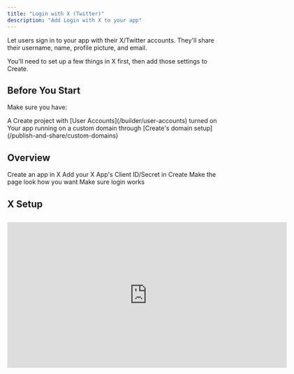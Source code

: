 ```yaml
---
title: "Login with X (Twitter)"
description: "Add Login with X to your app"
---
```


Let users sign in to your app with their X/Twitter accounts. They'll share their username, name, profile picture, and email.

You'll need to set up a few things in X first, then add those settings to Create.

## Before You Start

Make sure you have:

<Check>
  A Create project with [User Accounts](/builder/user-accounts) turned on
</Check>

<Check>
  Your app running on a custom domain through [Create's domain setup](/publish-and-share/custom-domains)
</Check>

## Overview

<CardGroup cols={2}>
  <Card title="Set Up an X App" icon="key">
    Create an app in X
  </Card>

  <Card title="Add to Create" icon="plug">
    Add your X App's Client ID/Secret in Create
  </Card>

  <Card title="Add the X Login UI to your sign in pages" icon="pencil">
    Make the page look how you want
  </Card>

  <Card title="Test flow" icon="check-circle">
    Make sure login works
  </Card>
</CardGroup>

## X Setup

##

<iframe width="640" height="333" src="https://www.loom.com/embed/9e22bc2239614b0daa57d62d1a0f5977?sid=35c1933c-dfe0-430c-913f-26863d44dbf1" frameborder="0" webkitallowfullscreen mozallowfullscreen allowfullscreen />

<Steps>
  <Step title="Access X Developer Portal">
    1. Go to [X Developer Portal](https://developer.x.com/en/apps)

    2. Sign in with your X account

    3. Click "Create an App"

    <img src="/images/auth/x/1-developerxapps.png" />
  </Step>

  <Step title="Apply for Developer Account">
    1. If you don't have a developer account, you'll need to apply

    2. Fill out the required information about your use case

    3. Submit your application

    <img src="/images/auth/x/2-applyfordevaccount.png" style={{ borderRadius: '0.5rem' }} />
  </Step>

  <Step title="Choose Developer Plan">
    1. Review the available developer plans

    2. You can sign up for a Free account if you prefer

    3. Select your plan and continue

    <img src="/images/auth/x/3-chooseplan.png" style={{ borderRadius: '0.5rem' }} />
  </Step>

  <Step title="Accept Developer Agreement">
    1. Review the developer terms

    2. Describe your app's purpose and that you're using Login with X

    3. Accept the terms to proceed

    <img src="/images/auth/x/4-acceptagreement.png" style={{ borderRadius: '0.5rem' }} />
  </Step>

  <Step title="Create Project">
    1. Once approved, navigate to your dashboard

    2. Click "Create Project" to begin

    <img src="/images/auth/x/5-createproject.png" style={{ borderRadius: '0.5rem' }} />
  </Step>

  <Step title="Name Your Project">
    1. Choose a descriptive name for your project

    2. This is for internal organization

    3. Click continue

    <img src="/images/auth/x/6-chooseaname.png" style={{ borderRadius: '0.5rem' }} />
  </Step>

  <Step title="Select Use Case">
    1. Choose the primary use case for your app

    2. This helps X understand how you'll use their API

    <img src="/images/auth/x/7-chooseusecase.png" style={{ borderRadius: '0.5rem' }} />
  </Step>

  <Step title="Add Project Description">
    1. Provide a detailed description of your project

    2. Explain how you'll use X's features

    3. Be specific about your Login with X implementation

    <img src="/images/auth/x/8-projectdescription.png" style={{ borderRadius: '0.5rem' }} />
  </Step>

  <Step title="Name Your App">
    1. Choose a user-facing name for your app

    2. This will be visible to users during sign in

    <img src="/images/auth/x/9-nameapp.png" style={{ borderRadius: '0.5rem' }} />
  </Step>

  <Step title="Skip Initial Tokens">
    1. You'll see initial Keys & Tokens

    2. These include API Key, API Key Secret, and Bearer Token

    3. You can skip these for now - click "App Settings"

    <img src="/images/auth/x/10-skiptokens.png" style={{ borderRadius: '0.5rem' }} />
  </Step>

  <Step title="Configure User Authentication">
    1. In App Settings, find "User authentication settings"

    2. Click "Set up"

    <img src="/images/auth/x/11-userauthenticationsetup.png" style={{ borderRadius: '0.5rem' }} />
  </Step>

  <Step title="Set App Permissions">
    1. Choose your app permissions level

    2. You can request read/write permissions

    3. Optionally request email access for users if you want your app to send users emails

    <img src="/images/auth/x/12-apppermissions.png" style={{ borderRadius: '0.5rem' }} />
  </Step>

  <Step title="Configure App Type">
    1. Select "Web App" as your app type

    2. This enables web-based authentication

    <img src="/images/auth/x/13-webapp.png" style={{ borderRadius: '0.5rem' }} />
  </Step>

  <Step title="Add App Information">
    1. Enter your callback URL:
       `https://www.your-domain.com/api/auth/callback/twitter`

    2. Add your website URL:
       `https://www.your-domain.com`

    3. Add privacy policy URL:
       `https://your-domain.com/privacy`

    4. Add terms of service URL:
       `https://your-domain.com/terms`

    <img src="/images/auth/x/14-redirecturlappinfo.png" style={{ borderRadius: '0.5rem' }} />

    <Warning>
      Must include:

      * `https://` protocol

      * `www` prefix for callback and website URLs

      * Exact domain for the app used in Create's custom domain settings
    </Warning>

    <Tip>
      You can use services like Termly to generate these required policy documents and host them on pages in your Create app
    </Tip>
  </Step>

  <Step title="Access Keys and Tokens">
    1. After saving settings, go to "Keys and Tokens" section

    <img src="/images/auth/x/15-keysandtokens.png" style={{ borderRadius: '0.5rem' }} />
  </Step>

  <Step title="Copy OAuth Credentials">
    1. Under OAuth 2.0 Client ID and Client Secret

    2. Copy the Client ID

    3. Generate and copy the Client Secret

    4. Save both values - you'll need them in Create

    <img src="/images/auth/x/16-clientidclientsecret.png" style={{ borderRadius: '0.5rem' }} />

    <Warning>
      Keep your Client Secret secure - never share it publicly
    </Warning>
  </Step>
</Steps>

## Add to Create Project

<Steps>
  <Step title="Enable User Accounts">
    You have two options:

    1. Prompt Create with "Let users sign in"

    2. Enable User Accounts from the logo menu
  </Step>

  <Step title="Access Project Settings">
    1. Click the 3-dot menu at the top of the chat

    2. Select "Project Settings"
  </Step>

  <Step title="Enable Login with X">
    1. Navigate to the Authentication section

    2. Find Login with X toggle

    3. Turn it on
  </Step>

  <Step title="Add X Credentials">
    1. Paste in your Client ID

    2. Paste in your Client Secret

    3. Click Save
  </Step>

  <Step title="Add Sign In UI">
    1. Return to the chat

    2. Prompt Create with "Add Login with X as an option"

    3. Create will update your sign-in pages automatically
  </Step>

  <Step title="Publish Your App">
    1. Click the Publish button

    2. Review your changes

    3. Publish to make the Login with X feature live
  </Step>
</Steps>

## Testing

1. Publish your changes

2. Open your app in a new incognito window

3. Go to the sign in page

4. Try signing in with X

5. Check the [auth\_users table](/builder/databases) to see your new user

## Troubleshooting

<Accordion title="Can't see the X button">
  * Check if User Accounts is turned on

  * Make sure Login with X is enabled in Project Settings

  * Prompt Create with "Add Login with X as an option to the sign in page"

  * Try publishing your changes again

  * Clear your browser data and try in incognito mode
</Accordion>

<Accordion title="Login not working">
  * Double check your domain is exactly the same in Create and X

  * Make sure your callback URL is right: `www.[your-domain].com/api/auth/callback/twitter`

  * Check if your Client ID and Secret are pasted correctly

  * Make sure OAuth 2.0 is turned on in X

  * Make sure your app is live at your custom domain
</Accordion>

<Accordion title="Users can't sign in after domain change">
  * Update the callback URLs in X Developer Portal

  * Update your website URL in X app settings

  * Re-publish your app on the new domain
</Accordion>

## FAQ

<Accordion title="What user info do I get?">
  By default:

  * Username

  * Display name

  * Profile picture (if they have one)

  Additional information requires requesting extra permissions and may require X app review.
</Accordion>

<Accordion title="Can I change how the login button looks?">
  Yes! Just:

  1. Go back to chat

  2. Tell Create how you want it to look

  3. Create will help style it while following X's rules
</Accordion>

<Accordion title="Do I need X to review my app?">
  * For basic login: No

  * For extra features: Yes

  * You'll need to submit your app to X for approval
</Accordion>

## See Also

* [User Accounts](/builder/user-accounts-v2)

* [Customizing Login Pages](/builder/user-accounts-v2#customizing-auth-pages)